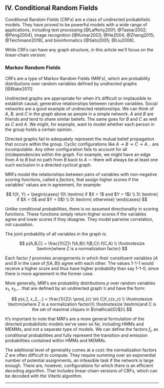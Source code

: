 

<Header></Header>

## IV. Conditional Random Fields

Conditional Random Fields (CRFs) are a class of undirected probabilistic models. They have proved to be powerful models with a wide range of applications, including text processing [@Lafferty2001; @Taskar2002; @Peng2004], image recognition [@Kumar2003; @He2004; @Zheng2015; @Teichmann2018], and bioinformatics [@Sato2005; @Liu2006].

While CRFs can have any graph structure, in this article we'll focus on the linear-chain version:

<CRFOverviewGraph />

### Markov Random Fields

CRFs are a type of Markov Random Fields (MRFs), which are probability distributions over random variables defined by _undirected_ graphs [@Blake2011]:

<CRFRandomFieldGraph />

Undirected graphs are appropriate for when it’s difficult or implausible to establish causal, generative relationships between random variables. Social networks are a good example of undirected relationships. We can think of $A$, $B$, and $C$ in the graph above as people in a simple network. $A$ and $B$ are friends and tend to share similar beliefs. The same goes for $B$ and $C$ as well as $C$ and $A$. We might, for example, want to model whether each person in the group holds a certain opinion.

Directed graphs fail to adequately represent the mutual belief propagation that occurs within the group. Cyclic configurations like $A$ → $B$ → $C$ → $A$… are incomputable. Any other configuration fails to account for all (in)dependencies within the graph. For example, we might have an edge from $A$ to $B$ but no path from $B$ back to $A$ — there will always be at least one such exclusion in a directed cyclical graph.

MRFs model the relationships between pairs of variables with non-negative scoring functions, called a _factors_, that assign higher scores if the variables’ values are in agreement, for example:

$$
f(X, Y) = \begin{cases}
	10\ \textrm{ if $X = 1$ and $Y = 1$} \\
	5\ \textrm{ if $X = 0$ and $Y = 0$} \\
	0\ \textrm{ otherwise}
	\end{cases}
$$

Unlike conditional probabilities, there is no assumed directionality in scoring functions. These functions simply return higher scores if the variables agree and lower scores if they disagree. They model pairwise correlation, not causation.

The joint probability of all variables in the graph is:

$$
p(A,B,C) = \frac{1}{Z}\ f(A,B)\ f(B,C)\ f(C,A) \\
\footnotesize \textrm{where Z is a normalization factor}
$$

Each factor $f$ promotes arrangements in which their constituent variables ($A$ and $B$ in the case of $f(A, B)$) agree with each other. The values 1-1-1 would receive a higher score and thus have higher probability than say 1-1-0, since there is more agreement in the former case.

More generally, MRFs are probability distributions $p$ over random variables $x_1$, $x_2$,… that are defined by an undirected graph $\mathcal{G}$ and have the form:

$$
p(x_1, x_2,…) = \frac{1}{Z}\ \prod_{c\ \in\ C}f_c(x_c) \\
\footnotesize \textrm{where Z is a normalization factor}\\
\footnotesize \textrm{and C is the set of maximal cliques in $\mathcal{G}$}\\
$$

It’s important to note that MRFs are a more general formulation of the directed probabilistic models we’ve seen so far, including HMMs and MEMMs, and not a separate type of models. We can define the factors $f_c$ as conditional probabilities and fully represent the transition and emission probabilities contained within HMMs and MEMMs.

The additional level of generality comes at a cost: the normalization factors $Z$ are often difficult to compute. They require summing over an exponential number of potential assignments, an infeasible task if the network is large enough. There are, however, configurations for which there is an efficient decoding algorithm. That includes linear-chain versions of CRFs, which can be decoded with the Viterbi algorithm.

---

<References />
